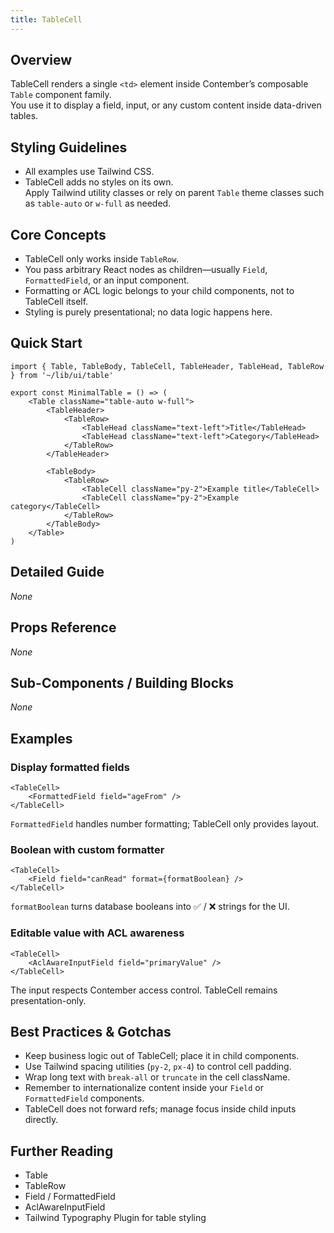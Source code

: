 ```yaml
---
title: TableCell
---
```


<!-- Edited by human: false -->
<!-- Examples count: 15 -->
<!-- Source examples: 0 -->
<!-- Playground examples: 5 -->
<!-- External examples: 10 -->
<!-- Import examples: 7 -->

## Overview
TableCell renders a single `<td>` element inside Contember’s composable `Table` component family.  
You use it to display a field, input, or any custom content inside data-driven tables.

## Styling Guidelines
* All examples use Tailwind CSS.
* TableCell adds no styles on its own.  
  Apply Tailwind utility classes or rely on parent `Table` theme classes such as `table-auto` or `w-full` as needed.

## Core Concepts
* TableCell only works inside `TableRow`.
* You pass arbitrary React nodes as children—usually `Field`, `FormattedField`, or an input component.
* Formatting or ACL logic belongs to your child components, not to TableCell itself.
* Styling is purely presentational; no data logic happens here.

## Quick Start
```tsx
import { Table, TableBody, TableCell, TableHeader, TableHead, TableRow } from '~/lib/ui/table'

export const MinimalTable = () => (
	<Table className="table-auto w-full">
		<TableHeader>
			<TableRow>
				<TableHead className="text-left">Title</TableHead>
				<TableHead className="text-left">Category</TableHead>
			</TableRow>
		</TableHeader>

		<TableBody>
			<TableRow>
				<TableCell className="py-2">Example title</TableCell>
				<TableCell className="py-2">Example category</TableCell>
			</TableRow>
		</TableBody>
	</Table>
)
```

## Detailed Guide
_None_

## Props Reference
_None_

## Sub-Components / Building Blocks
_None_

## Examples

### Display formatted fields
```tsx
<TableCell>
	<FormattedField field="ageFrom" />
</TableCell>
```
`FormattedField` handles number formatting; TableCell only provides layout.

### Boolean with custom formatter
```tsx
<TableCell>
	<Field field="canRead" format={formatBoolean} />
</TableCell>
```
`formatBoolean` turns database booleans into ✅ / ❌ strings for the UI.

### Editable value with ACL awareness
```tsx
<TableCell>
	<AclAwareInputField field="primaryValue" />
</TableCell>
```
The input respects Contember access control. TableCell remains presentation-only.

## Best Practices & Gotchas
* Keep business logic out of TableCell; place it in child components.
* Use Tailwind spacing utilities (`py-2`, `px-4`) to control cell padding.
* Wrap long text with `break-all` or `truncate` in the cell className.
* Remember to internationalize content inside your `Field` or `FormattedField` components.
* TableCell does not forward refs; manage focus inside child inputs directly.

## Further Reading
* Table  
* TableRow  
* Field / FormattedField  
* AclAwareInputField  
* Tailwind Typography Plugin for table styling

<!-- End of Generated Documentation -->